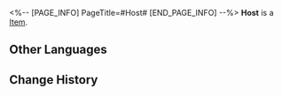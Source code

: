 <%-- [PAGE_INFO]
PageTitle=#Host#
[END_PAGE_INFO] --%>
{{Item Infobox
|title       = Host
|id          = 223057
|image       = Dreamscape Pass Sticker Host.png
|type        = 
|invCategory = 
|rarity      = 4
|effect      = Digital stickers that can be used to decorate the pages of the Dreamtour Handbook. They come in many different styles.
|description = 
}}
{{Description|1=Wear the most fashionable shirt, and when taking a photo &mdash; hmm, there are no pockets in the skirt.}}
'''Host''' is a [[Item]].

==Other Languages==
{{Other Languages
|en   = Host
|zhs  = 主持
|zht  = 主持
|ja   = 司会
|ko   = 사회자
|es   = Presentador
|fr   = Hôte
|ru   = Хозяйка
|th   = พิธีกร
|vi   = Dẫn Chương Trình
|de   = Gastgeber
|id   = Pembawa Acara
|pt   = Anfitrião
}}

==Change History==
{{Change History|2.0}}